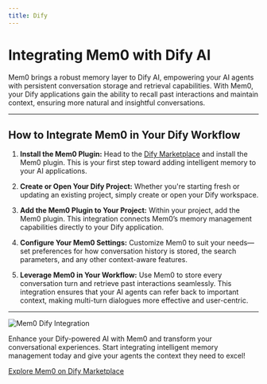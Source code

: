 ```yaml
---
title: Dify
---
```


<Snippet file="security-compliance.mdx" />

# Integrating Mem0 with Dify AI

Mem0 brings a robust memory layer to Dify AI, empowering your AI agents with persistent conversation storage and retrieval capabilities. With Mem0, your Dify applications gain the ability to recall past interactions and maintain context, ensuring more natural and insightful conversations.

---

## How to Integrate Mem0 in Your Dify Workflow

1. **Install the Mem0 Plugin:**
   Head to the [Dify Marketplace](https://marketplace.dify.ai/plugins/yevanchen/mem0) and install the Mem0 plugin. This is your first step toward adding intelligent memory to your AI applications.

2. **Create or Open Your Dify Project:**
   Whether you're starting fresh or updating an existing project, simply create or open your Dify workspace.

3. **Add the Mem0 Plugin to Your Project:**
   Within your project, add the Mem0 plugin. This integration connects Mem0’s memory management capabilities directly to your Dify application.

4. **Configure Your Mem0 Settings:**
   Customize Mem0 to suit your needs—set preferences for how conversation history is stored, the search parameters, and any other context-aware features.

5. **Leverage Mem0 in Your Workflow:**
   Use Mem0 to store every conversation turn and retrieve past interactions seamlessly. This integration ensures that your AI agents can refer back to important context, making multi-turn dialogues more effective and user-centric.

---

![Mem0 Dify Integration](/images/dify-mem0-integration.png)

Enhance your Dify-powered AI with Mem0 and transform your conversational experiences. Start integrating intelligent memory management today and give your agents the context they need to excel!

[Explore Mem0 on Dify Marketplace](https://marketplace.dify.ai/plugins/yevanchen/mem0)
